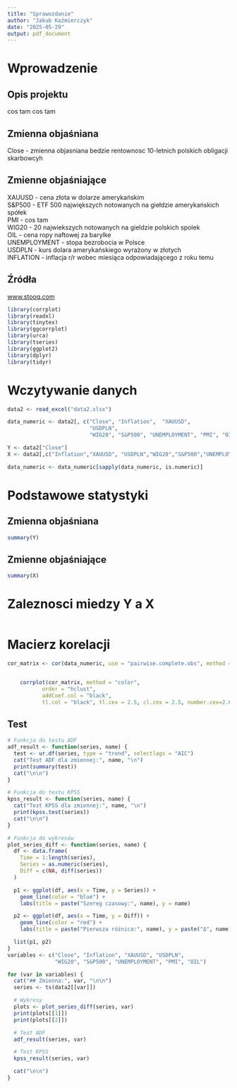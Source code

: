 ```yaml
---
title: "Sprawozdanie"
author: "Jakub Kaźmierczyk"
date: "2025-05-29"
output: pdf_document
---
```


# Wprowadzenie

## Opis projektu

cos tam cos tam

## Zmienna objaśniana

Close - zmienna objasniana bedzie rentownosc 10-letnich polskich obligacji skarbowcyh

## Zmienne objaśniające

XAUUSD - cena złota w dolarze amerykańskim\
S&P500 - ETF 500 największych notowanych na giełdzie amerykańskich spółek\
PMI - cos tam\
WIG20 - 20 najwiekszych notowanych na gieldzie polskich spolek\
OIL - cena ropy naftowej za barylke\
UNEMPLOYMENT - stopa bezrobocia w Polsce\
USDPLN - kurs dolara amerykańskiego wyrażony w złotych\
INFLATION - inflacja r/r wobec miesiąca odpowiadającego z roku temu\

## Źródła

[www.stooq.com](https://stooq.pl)\

```r
library(corrplot)
library(readxl)
library(tinytex)
library(ggcorrplot)
library(urca)      
library(tseries)   
library(ggplot2)   
library(dplyr)     
library(tidyr)

```

# Wczytywanie danych

```r

data2 <- read_excel("data2.xlsx")

data_numeric <- data2[, c("Close", "Inflation",  "XAUUSD", 
                          "USDPLN",  
                          "WIG20", "S&P500", "UNEMPLOYMENT", "PMI", "OIL")]

Y <- data2["Close"]
X <- data2[,c("Inflation","XAUUSD", "USDPLN","WIG20","S&P500","UNEMPLOYMENT","PMI","OIL")]

data_numeric <- data_numeric[sapply(data_numeric, is.numeric)]
```

# Podstawowe statystyki

## Zmienna objaśniana

```r
summary(Y)
```

## Zmienne objaśniające

```r
summary(X)

```

# Zaleznosci miedzy Y a X

```r

```

# Macierz korelacji

```r
cor_matrix <- cor(data_numeric, use = "pairwise.complete.obs", method = "pearson")


    corrplot(cor_matrix, method = "color",
           order = "hclust",
           addCoef.col = "black", 
           tl.col = "black", tl.cex = 2.5, cl.cex = 2.5, number.cex=2.6)
```

## Test

```r
# Funkcja do testu ADF
adf_result <- function(series, name) {
  test <- ur.df(series, type = "trend", selectlags = "AIC")
  cat("Test ADF dla zmiennej:", name, "\n")
  print(summary(test))
  cat("\n\n")
}

# Funkcja do testu KPSS
kpss_result <- function(series, name) {
  cat("Test KPSS dla zmiennej:", name, "\n")
  print(kpss.test(series))
  cat("\n\n")
}

# Funkcja do wykresów
plot_series_diff <- function(series, name) {
  df <- data.frame(
    Time = 1:length(series),
    Series = as.numeric(series),
    Diff = c(NA, diff(series))
  )

  p1 <- ggplot(df, aes(x = Time, y = Series)) +
    geom_line(color = "blue") +
    labs(title = paste("Szereg czasowy:", name), y = name)

  p2 <- ggplot(df, aes(x = Time, y = Diff)) +
    geom_line(color = "red") +
    labs(title = paste("Pierwsza różnica:", name), y = paste("Δ", name))

  list(p1, p2)
}
variables <- c("Close", "Inflation", "XAUUSD", "USDPLN", 
               "WIG20", "S&P500", "UNEMPLOYMENT", "PMI", "OIL")

for (var in variables) {
  cat("## Zmienna:", var, "\n\n")
  series <- ts(data2[[var]])

  # Wykresy
  plots <- plot_series_diff(series, var)
  print(plots[[1]])
  print(plots[[2]])

  # Test ADF
  adf_result(series, var)

  # Test KPSS
  kpss_result(series, var)

  cat("\n\n")
}

```
